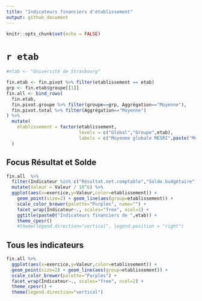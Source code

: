 ```yaml
---
title: "Indicateurs financiers d'établissement"
output: github_document
---
```

  
```r
knitr::opts_chunk$set(echo = FALSE)
```

# `r etab`

```r
#etab <- "Université de Strasbourg"

fin.etab <- fin.pivot %>% filter(etablissement == etab)
grp <- fin.etab$groupe[[1]]
fin.all <- bind_rows(
  fin.etab,
  fin.pivot.groupe %>% filter(groupe==grp, Aggrégation=="Moyenne"),
  fin.pivot.total %>% filter(Aggrégation=="Moyenne")
) %>%
  mutate(
    etablissement = factor(etablissement, 
                           levels = c("Global","Groupe",etab),
                           labels = c("Moyenne globale MESRI",paste("Moyenne du groupe",grp),etab))
  )
```


## Focus Résultat et Solde

```r
fin.all  %>%
  filter(Indicateur %in% c("Résultat.net.comptable","Solde.budgétaire")) %>%
  mutate(Valeur = Valeur / 10^6) %>%
  ggplot(aes(x=exercice,y=Valeur,color=etablissement)) +
    geom_point(size=2) + geom_line(aes(group=etablissement)) +
    scale_color_brewer(palette="Purples", name="") +
    facet_wrap(Indicateur~., scales="free", ncol=1) +
    ggtitle(paste0("Indicateurs financiers de ",etab)) + 
    theme_cpesr() 
    #theme(legend.direction="vertical", legend.position = "right")
```

## Tous les indicateurs

```r
fin.all %>% 
  ggplot(aes(x=exercice,y=Valeur,color=etablissement)) +
  geom_point(size=2) + geom_line(aes(group=etablissement)) +
  scale_color_brewer(palette="Purples") +
  facet_wrap(Indicateur~., scales="free", ncol=2) +
  theme_cpesr() +
  theme(legend.direction="vertical")
```
